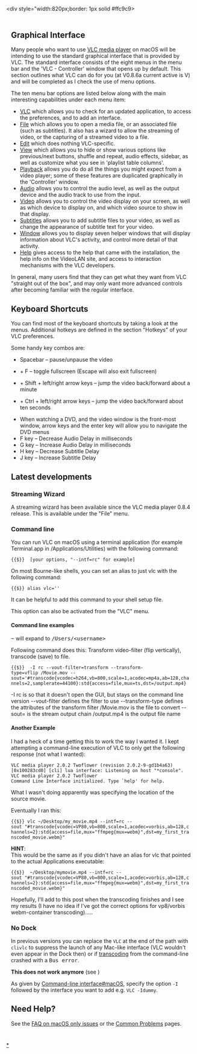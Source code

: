 {{Lowercase}}
<div style="width:820px;border: 1px solid #ffc9c9>
{{vlc_MacOS_toc}}
<div style="padding: .4em .9em .9em">

== Graphical Interface ==

Many people who want to use [[VLC media player]] on macOS will be intending to use the standard graphical interface that is provided by VLC. The standard interface consists of the eight menus in the menu bar and the 'VLC - Controller' window that opens up by default. This section outlines what VLC can do for you (at V0.8.6a current active is V{{VLC:latest version}}) and will be completed as I check the use of menu options.

The ten menu bar options are listed below along with the main interesting capabilities under each menu item:

* [[vlc_MacOS_VLC|VLC]] which allows you to check for an updated application, to access the preferences, and to add an interface.
* [[vlc_MacOS_File|File]] which allows you to open a media file, or an associated file (such as subtitles). It also has a wizard to allow the streaming of video, or the capturing of a streamed video to a file.
* [[vlc_MacOS_Edit|Edit]] which does nothing VLC-specific.
* [[vlc_MacOS_View|View]] which allows you to hide or show various options like previous/next buttons, shuffle and repeat, audio effects, sidebar, as well as customize what you see in 'playlist table columns'.
* [[vlc_MacOS_Playback|Playback]] allows you do do all the things you might expect from a video player; some of these features are duplicated graphically in the 'Controller' window.
* [[vlc_MacOS_Audio|Audio]] allows you to control the audio level, as well as the output device and the audio track to use from the input.
* [[vlc_MacOS_Video|Video]] allows you to control the video display on your screen, as well as which device to display on, and which video source to show in that display.
* [[vlc_MacOS_Subtitles|Subtitles]] allows you to add subtitle files to your video, as well as change the appearance of subtitle text for your video.
* [[vlc_MacOS_Window|Window]] allows you to display seven helper windows that will display information about VLC's activity, and control more detail of that activity.
* [[vlc_MacOS_Help|Help]] gives access to the help that came with the installation, the help info on the VideoLAN site, and access to interaction mechanisms with the VLC developers.

In general, many users find that they can get what they want from VLC "straight out of the box", and may only want more advanced controls after becoming familiar with the regular interface.

== Keyboard Shortcuts ==

You can find most of the keyboard shortcuts by taking a look at the menus. Additional hotkeys are defined in the section "Hotkeys" of your VLC preferences.

Some handy key combos are:

* Spacebar – pause/unpause the video
* {{Apple key}} + F – toggle fullscreen (Escape will also exit fullscreen)
* {{Apple key}} + Shift + left/right arrow keys – jump the video back/forward about a minute
* {{Apple key}} + Ctrl + left/right arrow keys – jump the video back/forward about ten seconds
* When watching a DVD, and the video window is the front-most window, arrow keys and the enter key will allow you to navigate the DVD menus
* F key – Decrease Audio Delay in milliseconds
* G key – Increase Audio Delay in milliseconds
* H key – Decrease Subtitle Delay
* J key – Increase Subtitle Delay

== Latest developments ==
=== Streaming Wizard ===

A streaming wizard has been available since the VLC media player 0.8.4 release. This is available under the "File" menu.

=== Command line ===

You can run VLC on macOS using a terminal application (for example Terminal.app in /Applications/Utilities) with the following command:
 {{$}} {{Path to VLC|mac}} [your options, "--intf=rc" for example]
On most Bourne-like shells, you can set an alias to just vlc with the following command:
 {{$}} alias vlc='{{Path to VLC|mac}}'
It can be helpful to add this command to your shell setup file. 

This option can also be activated from the "VLC" menu.

==== Command line examples ====
<kbd>~</kbd> will expand to <samp>/Users/&lt;username&gt;</samp>

Following command does this: Transform video-filter (flip vertically), transcode (save) to file.

 {{$}} {{Path to VLC|mac}} -I rc --vout-filter=transform --transform-type=vflip /Movie.mov --sout='#transcode{vcodec=h264,vb=800,scale=1,acodec=mp4a,ab=128,channels=2,samplerate=44100}:std{access=file,mux=ts,dst=/output.mp4}

-I rc is so that it doesn't open the GUI, but stays on the command line version
--vout-filter defines the filter to use
--transform-type defines the attributes of the transform filter
/Movie.mov is the file to convert
--sout= is the stream output chain
/output.mp4 is the output file name

==== Another Example ====

I had a heck of a time getting this to work the way I wanted it. I kept attempting a command-line execution of VLC to only get the following response (not what I wanted):
 VLC media player 2.0.2 Twoflower (revision 2.0.2-9-gd1b4a63)
 [0x100283cd0] [cli] lua interface: Listening on host "*console".
 VLC media player 2.0.2 Twoflower
 Command Line Interface initialized. Type `help' for help.

What I wasn't doing apparently was specifying the location of the source movie.

Eventually I ran this:

 {{$}} vlc ~/Desktop/my_movie.mp4 --intf=rc --sout "#transcode{vcodec=VP80,vb=800,scale=1,acodec=vorbis,ab=128,channels=2}:std{access=file,mux="ffmpeg{mux=webm}",dst=my_first_transcoded_movie.webm}"

'''HINT''':<br>
This would be the same as if you didn't have an alias for vlc that pointed to the actual Applications executable:

 {{$}} {{Path to VLC|mac}} ~/Desktop/mymovie.mp4 --intf=rc --sout "#transcode{vcodec=VP80,vb=800,scale=1,acodec=vorbis,ab=128,channels=2}:std{access=file,mux="ffmpeg{mux=webm}",dst=my_first_transcoded_movie.webm}"

Hopefully, I'll add to this post when the transcoding finishes and I see my results (I have no idea if I've got the correct options for vp8/vorbis webm-container transcoding).....

=== <span id="clivlc"></span> No Dock ===

In previous versions you can replace the <code>VLC</code> at the end of the path with <code>clivlc</code> to suppress the launch of any Mac-like interface (VLC wouldn't even appear in the Dock then) or if [[transcoding]] from the command-line crashed with a <samp>Bus error</samp>.

'''This does not work anymore''' (see {{forum|58378|label=Forum thread #58378}})

As given by [[Command-line interface#macOS]], specify the option <code>-I</code> followed by the interface you want to add e.g. <code>VLC -Idummy</code>.

== Need Help? ==

See the [[macOSFAQ|FAQ on macOS only issues]] or the [[Common Problems]] pages.

</div>
</div>

[[Category:macOS|*]] <!-- This page will be in this category already; this modifies the sortkey -->